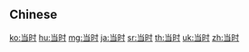 {{also|当時|當時}}
==Chinese==
{{zh-see|當時}}

[[ko:当时]]
[[hu:当时]]
[[mg:当时]]
[[ja:当时]]
[[sr:当时]]
[[th:当时]]
[[uk:当时]]
[[zh:当时]]